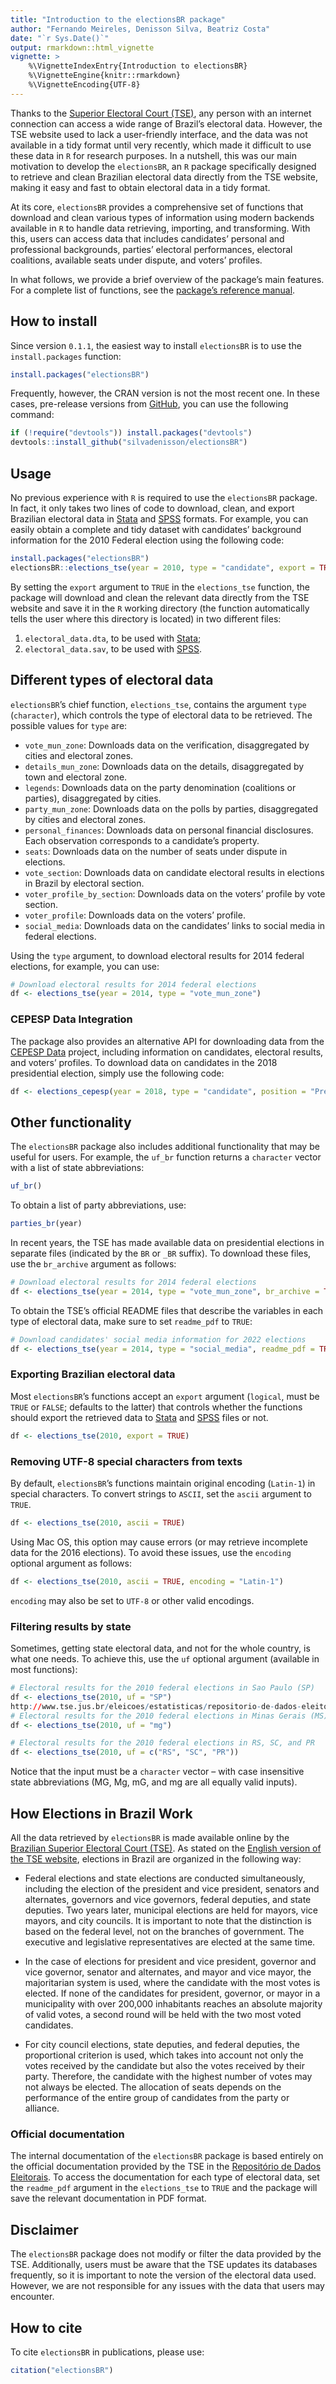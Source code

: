 ---
title: "Introduction to the electionsBR package"
author: "Fernando Meireles, Denisson Silva, Beatriz Costa"
date: "`r Sys.Date()`"
output: rmarkdown::html_vignette
vignette: >
    %\VignetteIndexEntry{Introduction to electionsBR}
    %\VignetteEngine{knitr::rmarkdown}
    %\VignetteEncoding{UTF-8}
---

Thanks to the [Superior Electoral Court (TSE)](https://dadosabertos.tse.jus.br/), any person with an internet connection can access a wide range of Brazil's electoral data. However, the TSE website used to lack a user-friendly interface, and the data was not available in a tidy format until very recently, which made it difficult to use these data in `R` for research purposes. In a nutshell, this was our main motivation to develop the `electionsBR`, an `R` package specifically designed to retrieve and clean Brazilian electoral data directly from the TSE website, making it easy and fast to obtain electoral data in a tidy format.

At its core, `electionsBR` provides a comprehensive set of functions that download and clean various types of information using modern backends available in `R` to handle data retrieving, importing, and transforming. With this, users can access data that includes candidates' personal and professional backgrounds, parties' electoral performances, electoral coalitions, available seats under dispute, and voters' profiles.

In what follows, we provide a brief overview of the package's main features. For a complete list of functions, see the [package's reference manual](https://cran.r-project.org/package=electionsBR).

## How to install

Since version `0.1.1`, the easiest way to install `electionsBR` is to use the `install.packages` function:

```{r, eval=FALSE}
install.packages("electionsBR")
```

Frequently, however, the CRAN version is not the most recent one. In these cases, pre-release versions from [GitHub](https://github.com/), you can use the following command:

```{r, eval=FALSE}
if (!require("devtools")) install.packages("devtools")
devtools::install_github("silvadenisson/electionsBR")
```

## Usage

No previous experience with `R` is required to use the `electionsBR` package. In fact, it only takes two lines of code to download, clean, and export Brazilian electoral data in [Stata](https://www.stata.com/) and [SPSS](https://www.ibm.com/spss) formats. For example, you can easily obtain a complete and tidy dataset with candidates' background information for the 2010 Federal election using the following code:

```{r, eval=FALSE}
install.packages("electionsBR")
electionsBR::elections_tse(year = 2010, type = "candidate", export = TRUE)
```

By setting the `export` argument to `TRUE` in the `elections_tse` function, the package will download and clean the relevant data directly from the TSE website and save it in the `R` working directory (the function automatically tells the user where this directory is located) in two different files:

1. `electoral_data.dta`, to be used with [Stata](https://www.stata.com/);
2. `electoral_data.sav`, to be used with [SPSS](https://www.ibm.com/spss).

## Different types of electoral data

`electionsBR`'s chief function, `elections_tse`, contains the argument `type` (`character`), which controls the type of electoral data to be retrieved. The possible values for `type` are:

- `vote_mun_zone`: Downloads data on the verification, disaggregated by cities and electoral zones.
- `details_mun_zone`: Downloads data on the details, disaggregated by town and electoral zone.
- `legends`: Downloads data on the party denomination (coalitions or parties), disaggregated by cities.
- `party_mun_zone`: Downloads data on the polls by parties, disaggregated by cities and electoral zones.
- `personal_finances`: Downloads data on personal financial disclosures. Each observation corresponds to a candidate's property.
- `seats`: Downloads data on the number of seats under dispute in elections.
- `vote_section`: Downloads data on candidate electoral results in elections in Brazil by electoral section.
- `voter_profile_by_section`: Downloads data on the voters' profile by vote section.
- `voter_profile`: Downloads data on the voters' profile.
- `social_media`: Downloads data on the candidates' links to social media in federal elections.

Using the `type` argument, to download electoral results for 2014 federal elections, for example, you can use:

```{r, eval=FALSE}
# Download electoral results for 2014 federal elections
df <- elections_tse(year = 2014, type = "vote_mun_zone")
```


### CEPESP Data Integration

The package also provides an alternative API for downloading data from the [CEPESP Data](https://cepespdata.io/) project, including information on candidates, electoral results, and voters' profiles. To download data on candidates in the 2018 presidential election, simply use the following code:

``` {r, eval=FALSE}
df <- elections_cepesp(year = 2018, type = "candidate", position = "President")
```


## Other functionality

The `electionsBR` package also includes additional functionality that may be useful for users. For example, the `uf_br` function returns a `character` vector with a list of state abbreviations:

```{r, eval=FALSE}
uf_br()
```

To obtain a list of party abbreviations, use:

```{r, eval=FALSE}
parties_br(year)
```

In recent years, the TSE has made available data on presidential elections in separate files (indicated by the `BR` or `_BR` suffix). To download these files, use the `br_archive` argument as follows:

```{r, eval=FALSE}
# Download electoral results for 2014 federal elections
df <- elections_tse(year = 2014, type = "vote_mun_zone", br_archive = TRUE)
```

To obtain the TSE's official README files that describe the variables in each type of electoral data, make sure to set `readme_pdf` to `TRUE`:

```{r, eval=FALSE}
# Download candidates' social media information for 2022 elections
df <- elections_tse(year = 2014, type = "social_media", readme_pdf = TRUE)
```


### Exporting Brazilian electoral data

Most `electionsBR`'s functions accept an `export` argument (`logical`, must be `TRUE` or `FALSE`; defaults to the latter) that controls whether the functions should export the retrieved data to [Stata](https://www.stata.com/) and [SPSS](https://www.ibm.com/spss) files or not.

```{r, eval=FALSE}
df <- elections_tse(2010, export = TRUE)
```

### Removing UTF-8 special characters from texts

By default, `electionsBR`'s functions maintain original encoding (`Latin-1`) in special characters. To convert strings to `ASCII`, set the `ascii` argument to `TRUE`.

```{r, eval=FALSE}
df <- elections_tse(2010, ascii = TRUE)
```

Using Mac OS, this option may cause errors (or may retrieve incomplete data for the 2016 elections). To avoid these issues, use the `encoding` optional argument as follows:

```{r, eval=FALSE}
df <- elections_tse(2010, ascii = TRUE, encoding = "Latin-1")
```

`encoding` may also be set to `UTF-8` or other valid encodings.

### Filtering results by state

Sometimes, getting state electoral data, and not for the whole country, is what one needs. To achieve this, use the `uf` optional argument (available in most functions):

```{r, eval=FALSE}
# Electoral results for the 2010 federal elections in Sao Paulo (SP)
df <- elections_tse(2010, uf = "SP")
http://www.tse.jus.br/eleicoes/estatisticas/repositorio-de-dados-eleitorais
# Electoral results for the 2010 federal elections in Minas Gerais (MS)
df <- elections_tse(2010, uf = "mg")

# Electoral results for the 2010 federal elections in RS, SC, and PR
df <- elections_tse(2010, uf = c("RS", "SC", "PR"))
```

Notice that the input must be a `character` vector -- with case insensitive state abbreviations (MG, Mg, mG, and mg are all equally valid inputs).


## How Elections in Brazil Work


All the data retrieved by `electionsBR` is made available online by the [Brazilian Superior Electoral Court (TSE)](https://international.tse.jus.br/en). As stated on the [English version of the TSE website](https://international.tse.jus.br/en), elections in Brazil are organized in the following way:

- Federal elections and state elections are conducted simultaneously, including the election of the president and vice president, senators and alternates, governors and vice governors, federal deputies, and state deputies. Two years later, municipal elections are held for mayors, vice mayors, and city councils. It is important to note that the distinction is based on the federal level, not on the branches of government. The executive and legislative representatives are elected at the same time.

- In the case of elections for president and vice president, governor and vice governor, senator and alternates, and mayor and vice mayor, the majoritarian system is used, where the candidate with the most votes is elected. If none of the candidates for president, governor, or mayor in a municipality with over 200,000 inhabitants reaches an absolute majority of valid votes, a second round will be held with the two most voted candidates.

- For city council elections, state deputies, and federal deputies, the proportional criterion is used, which takes into account not only the votes received by the candidate but also the votes received by their party. Therefore, the candidate with the highest number of votes may not always be elected. The allocation of seats depends on the performance of the entire group of candidates from the party or alliance.


### Official documentation


The internal documentation of the `electionsBR` package is based entirely on the official documentation provided by the TSE in the [Repositório de Dados Eleitorais](https://dadosabertos.tse.jus.br/). To access the documentation for each type of electoral data, set the `readme_pdf` argument in the `elections_tse` to `TRUE` and the package will save the relevant documentation in PDF format.


## Disclaimer

The `electionsBR` package does not modify or filter the data provided by the TSE. Additionally, users must be aware that the TSE updates its databases frequently, so it is important to note the version of the electoral data used. However, we are not responsible for any issues with the data that users may encounter.

## How to cite

To cite `electionsBR` in publications, please use:

``` {r}
citation("electionsBR")
```

